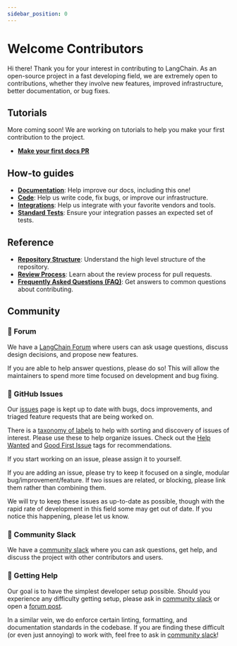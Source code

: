 ```yaml
---
sidebar_position: 0
---
```

# Welcome Contributors

Hi there! Thank you for your interest in contributing to LangChain.
As an open-source project in a fast developing field, we are extremely open to contributions, whether they involve new features, improved infrastructure, better documentation, or bug fixes.

## Tutorials

More coming soon! We are working on tutorials to help you make your first contribution to the project.

- [**Make your first docs PR**](tutorials/docs.mdx)

## How-to guides

- [**Documentation**](how_to/documentation/index.mdx): Help improve our docs, including this one!
- [**Code**](how_to/code/index.mdx): Help us write code, fix bugs, or improve our infrastructure.
- [**Integrations**](how_to/integrations/index.mdx): Help us integrate with your favorite vendors and tools.
- [**Standard Tests**](how_to/integrations/standard_tests): Ensure your integration passes an expected set of tests.

## Reference

- [**Repository Structure**](reference/repo_structure.mdx): Understand the high level structure of the repository.
- [**Review Process**](reference/review_process.mdx): Learn about the review process for pull requests.
- [**Frequently Asked Questions (FAQ)**](reference/faq.mdx): Get answers to common questions about contributing.

## Community

### 💭 Forum

We have a [LangChain Forum](https://forum.langchain.com/) where users can ask usage questions, discuss design decisions, and propose new features.

If you are able to help answer questions, please do so! This will allow the maintainers to spend more time focused on development and bug fixing.

### 🚩 GitHub Issues

Our [issues](https://github.com/langchain-ai/langchain/issues) page is kept up to date with bugs, docs improvements, and triaged feature requests that are being worked on.

There is a [taxonomy of labels](https://github.com/langchain-ai/langchain/labels?sort=count-desc)
to help with sorting and discovery of issues of interest. Please use these to help
organize issues. Check out the [Help Wanted](https://github.com/langchain-ai/langchain/labels/help%20wanted)
and [Good First Issue](https://github.com/langchain-ai/langchain/labels/good%20first%20issue)
tags for recommendations.

If you start working on an issue, please assign it to yourself.

If you are adding an issue, please try to keep it focused on a single, modular bug/improvement/feature.
If two issues are related, or blocking, please link them rather than combining them.

We will try to keep these issues as up-to-date as possible, though
with the rapid rate of development in this field some may get out of date.
If you notice this happening, please let us know.

### 📢 Community Slack

We have a [community slack](https://www.langchain.com/join-community) where you can ask questions, get help, and discuss the project with other contributors and users.

### 🙋 Getting Help

Our goal is to have the simplest developer setup possible. Should you experience any difficulty getting setup, please
ask in [community slack](https://www.langchain.com/join-community) or open a [forum post](https://forum.langchain.com/).

In a similar vein, we do enforce certain linting, formatting, and documentation standards in the codebase.
If you are finding these difficult (or even just annoying) to work with, feel free to ask in [community slack](https://www.langchain.com/join-community)!
